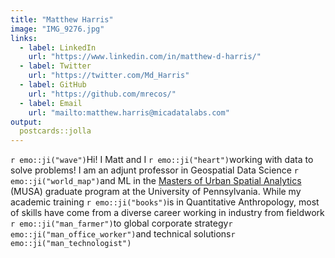 ```yaml
---
title: "Matthew Harris"
image: "IMG_9276.jpg"
links:
  - label: LinkedIn
    url: "https://www.linkedin.com/in/matthew-d-harris/"
  - label: Twitter
    url: "https://twitter.com/Md_Harris"
  - label: GitHub
    url: "https://github.com/mrecos/"
  - label: Email
    url: "mailto:matthew.harris@micadatalabs.com"
output:
  postcards::jolla
---
```

 
`r emo::ji("wave")`Hi! I Matt and I `r emo::ji("heart")`working with data to solve problems! I am an adjunt professor in Geospatial Data Science `r emo::ji("world_map")`and ML in the [Masters of Urban Spatial Analytics](https://www.design.upenn.edu/musa/about) (MUSA) graduate program at the University of Pennsylvania. While my academic training `r emo::ji("books")`is in Quantitative Anthropology, most of skills have come from a diverse career working in industry from fieldwork `r emo::ji("man_farmer")`to global corporate strategy`r emo::ji("man_office_worker")`and technical solutions`r emo::ji("man_technologist")`

